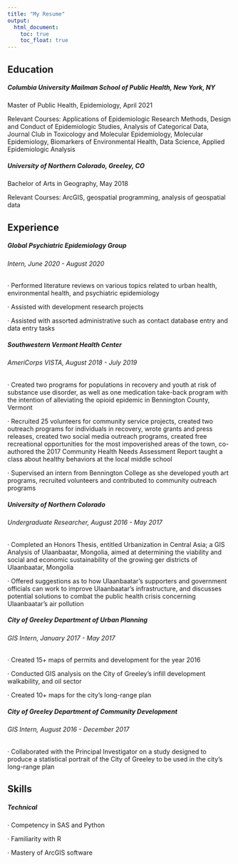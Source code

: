 ```yaml
---
title: "My Resume"
output: 
  html_document:
    toc: true
    toc_float: true
---
```


## Education

##### Columbia University Mailman School of Public Health, New York, NY
Master of Public Health, Epidemiology, April 2021

Relevant Courses: Applications of Epidemiologic Research Methods, Design and Conduct of Epidemiologic Studies, Analysis of Categorical Data, Journal Club in Toxicology and Molecular Epidemiology, Molecular Epidemiology, Biomarkers of Environmental Health, Data Science, Applied Epidemiologic Analysis

##### University of Northern Colorado, Greeley, CO
Bachelor of Arts in Geography, May 2018

Relevant Courses: ArcGIS, geospatial programming, analysis of geospatial data


## Experience

##### Global Psychiatric Epidemiology Group
###### Intern, June 2020 - August 2020
·	Performed literature reviews on various topics related to urban health, environmental health, and psychiatric epidemiology

·	Assisted with development research projects

·	Assisted with assorted administrative such as contact database entry and data entry tasks



##### Southwestern Vermont Health Center
###### AmeriCorps VISTA, August 2018 - July 2019
·	Created two programs for populations in recovery and youth at risk of substance use disorder, as well as one medication take-back program with the intention of alleviating the opioid epidemic in Bennington County, Vermont

·	Recruited 25 volunteers for community service projects, created two outreach programs for individuals in recovery, wrote grants and press releases, created two social media outreach programs, created free recreational opportunities for the most impoverished areas of the town, co-authored the 2017 Community Health Needs Assessment Report taught a class about healthy behaviors at the local middle school

·	Supervised an intern from Bennington College as she developed youth art programs, recruited volunteers and contributed to community outreach programs

##### University of Northern Colorado
###### Undergraduate Researcher, August 2016 - May 2017
·	Completed an Honors Thesis, entitled Urbanization in Central Asia; a GIS Analysis of Ulaanbaatar, Mongolia, aimed at determining the viability and social and economic sustainability of the growing ger districts of Ulaanbaatar, Mongolia

·	Offered suggestions as to how Ulaanbaatar’s supporters and government officials can work to improve Ulaanbaatar’s infrastructure, and discusses potential solutions to combat the public health crisis concerning Ulaanbaatar’s air pollution

##### City of Greeley Department of Urban Planning
###### GIS Intern, January 2017 - May 2017
·	Created 15+ maps of permits and development for the year 2016

·	Conducted GIS analysis on the City of Greeley’s infill development walkability, and oil sector

·	Created 10+ maps for the city’s long-range plan

##### City of Greeley Department of Community Development
###### GIS Intern, August 2016 - December 2017
·	Collaborated with the Principal Investigator on a study designed to produce a statistical portrait of the City of Greeley to be used in the city’s long-range plan 

## Skills

##### Technical
·	Competency in SAS and Python

·	Familiarity with R

·	Mastery of ArcGIS software
